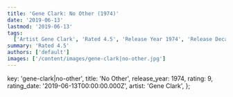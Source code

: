 ```yaml
---
title: 'Gene Clark: No Other (1974)'
date: '2019-06-13'
lastmod: '2019-06-13'
tags:
  ['Artist Gene Clark', 'Rated 4.5', 'Release Year 1974', 'Release Decade 1970']
summary: 'Rated 4.5'
authors: ['default']
images: ['/content/images/gene-clark|no-other.jpg']
---
```


  key: 'gene-clark|no-other',
  title: 'No Other',
  release_year: 1974,
  rating: 9,
  rating_date: '2019-06-13T00:00:00.000Z',
  artist: 'Gene Clark',
};

<MusicRating data={data} />
